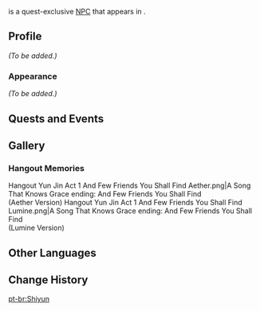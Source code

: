 {{Meta
<!-- Remove this template after adding the missing info -->
|missing_NPC_profile  = yes
}}
{{Character Infobox
|type             = Quest NPC
|image            = NPC Shiyun.png
|region           = Liyue
|location         = Liyue
|affiliation      = 
}}
{{Lang|'''Shiyun'''|zh=诗筠|zh_rm=Shīyún}} is a quest-exclusive [[NPC]] that appears in {{Quest|A Song That Knows Grace}}.
<!--
==Location==
<gallery>
NPC Location Shiyun.png|Shiyun's location
NPC Location Shiyun Context.png|Additional context
</gallery>
-->
==Profile==
<!-- detailed story/lore information goes here -->
''(To be added.)''

===Appearance===
''(To be added.)''

==Quests and Events==
{{Quests and Events}}

==Gallery==
===Hangout Memories===
<gallery>
Hangout Yun Jin Act 1 And Few Friends You Shall Find Aether.png|A Song That Knows Grace ending: And Few Friends You Shall Find<br>(Aether Version)
Hangout Yun Jin Act 1 And Few Friends You Shall Find Lumine.png|A Song That Knows Grace ending: And Few Friends You Shall Find<br>(Lumine Version)
</gallery>

==Other Languages==
{{Other Languages
|default_hidden = 1
|en      = Shiyun
|zhs     = 诗筠
|zhs_rm  = Shīyún
|zht     = 詩筠
|zht_rm  = Shīyún
|ja      = 詩筠
|ja_rm   = Shi'un{{Assumed}}
|ko      = {{tt|시|詩}}윤
|es      = Shiyun
|fr      = Shiyun
|ru      = Ши Юнь
|th      = Shiyun
|vi      = Shiyun
|de      = Shiyun
|id      = Shiyun
|pt      = Shiyun
|tr      = Shiyun
|it      = Shiyun
}}

==Change History==
{{Change History|2.4}}
<!--
==References==
{{Reflist}}-->

[[pt-br:Shiyun]]